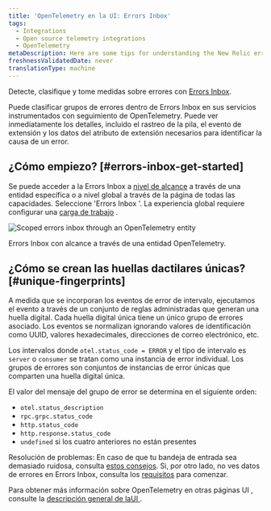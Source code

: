 ```yaml
---
title: 'OpenTelemetry en la UI: Errors Inbox'
tags:
  - Integrations
  - Open source telemetry integrations
  - OpenTelemetry
metaDescription: Here are some tips for understanding the New Relic errors inbox for OpenTelemetry.
freshnessValidatedDate: never
translationType: machine
---
```



Detecte, clasifique y tome medidas sobre errores con [Errors Inbox](/docs/errors-inbox/errors-inbox/).

Puede clasificar grupos de errores dentro de Errors Inbox en sus servicios instrumentados con seguimiento de OpenTelemetry. Puede ver inmediatamente los detalles, incluido el rastreo de la pila, el evento de extensión y los datos del atributo de extensión necesarios para identificar la causa de un error.

## ¿Cómo empiezo? [#errors-inbox-get-started]

Se puede acceder a la Errors Inbox a [nivel de alcance](/docs/errors-inbox/errors-inbox/#scoped) a través de una entidad específica o a nivel global a través de la página de todas las capacidades. Seleccione 'Errors Inbox '. La experiencia global requiere configurar una [carga de trabajo](/docs/new-relic-solutions/new-relic-one/workloads/use-workloads/) .

<img
  title="Scoped errors inbox through an OpenTelemetry entity"
  alt="Scoped errors inbox through an OpenTelemetry entity"
  src={opentelemetryErrorGroupOccurences}
/>

<figcaption>
  Errors Inbox con alcance a través de una entidad OpenTelemetry.
</figcaption>

## ¿Cómo se crean las huellas dactilares únicas? [#unique-fingerprints]

A medida que se incorporan los eventos de error de intervalo, ejecutamos el evento a través de un conjunto de reglas administradas que generan una huella digital. Cada huella digital única tiene un único grupo de errores asociado. Los eventos se normalizan ignorando valores de identificación como UUID, valores hexadecimales, direcciones de correo electrónico, etc.

Los intervalos donde `otel.status_code = ERROR` y el tipo de intervalo es `server` o `consumer` se tratan como una instancia de error individual. Los grupos de errores son conjuntos de instancias de error únicas que comparten una huella digital única.

El valor del mensaje del grupo de error se determina en el siguiente orden:

* `otel.status_description`
* `rpc.grpc.status_code`
* `http.status_code`
* `http.response.status_code`
* `undefined` si los cuatro anteriores no están presentes

Resolución de problemas: En caso de que tu bandeja de entrada sea demasiado ruidosa, consulta [estos consejos](/docs/errors-inbox/errors-inbox/#similar-events). Si, por otro lado, no ves datos de errores en Errors Inbox, consulta los [requisitos](/docs/errors-inbox/errors-inbox#requirements) para comenzar.

Para obtener más información sobre OpenTelemetry en otras páginas UI , consulte la [descripción general de laUI ](/docs/more-integrations/open-source-telemetry-integrations/opentelemetry/view-your-data/opentelemetry-view-your-data).